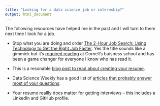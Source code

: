 ```yaml
---
title: "Looking for a data science job or internship?"
output: html_document
---
```

The following resources have helped me in the past and I will turn to them next time I look for a job.

- Stop what you are doing and order [The 2-Hour Job Search: Using Technology to Get the Right Job Faster](https://www.amazon.com/2-Hour-Job-Search-Technology-Faster/dp/1607741709). Yes the title sounds like a gimmick but it's [required reading](https://www.johnson.cornell.edu/New-Students/Two-Year-MBA/Career-Planning/Recommended-Reading) at Cornell's buisness school and has been a game changer for everyone I know who has read it.

- This is a resonable [blog post to read about creating your resume](http://will-stanton.com/creating-a-great-data-science-resume/).

- Data Science Weekly has a good list of [articles that probably answer most of your questions](https://www.datascienceweekly.org/articles). 

- Your resume reallly does matter for getting interviews -- this includes a LinkedIn and GitHub profile.
